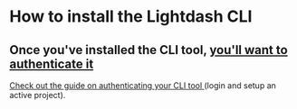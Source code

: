 
# How to install the Lightdash CLI

<HowToInstallTheLightdashCli />

## Once you've installed the CLI tool, [you'll want to authenticate it](/guides/cli/cli-authentication)

[Check out the guide on authenticating your CLI tool ](/guides/cli/cli-authentication)(login and setup an active project).
